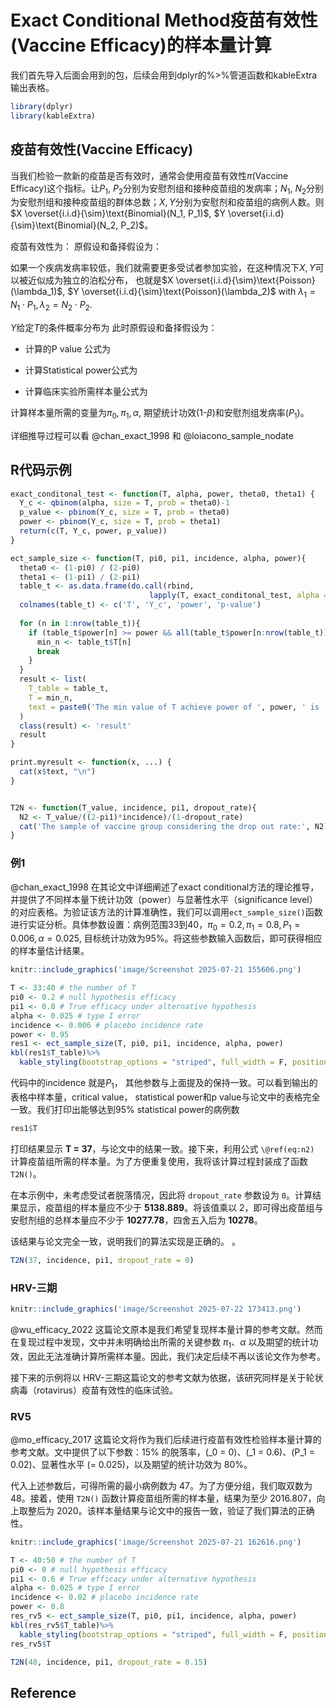 # Exact Conditional Method疫苗有效性(Vaccine Efficacy)的样本量计算

我们首先导入后面会用到的包，后续会用到dplyr的%>%管道函数和kableExtra输出表格。
```r
library(dplyr)
library(kableExtra)
```


## 疫苗有效性(Vaccine Efficacy)

当我们检验一款新的疫苗是否有效时，通常会使用疫苗有效性$\pi$(Vaccine Efficacy)这个指标。让$P_1$, $P_2$分别为安慰剂组和接种疫苗组的发病率；$N_1$, $N_2$分别为安慰剂组和接种疫苗组的群体总数；$X, Y$分别为安慰剂和疫苗组的病例人数。则$X \overset{i.i.d}{\sim}\text{Binomial}(N_1, P_1)$, $Y \overset{i.i.d}{\sim}\text{Binomial}(N_2, P_2)$。 

疫苗有效性为：
\begin{equation} 
  \pi = 1-(P_2/P_1)
  (\#eq:pi)
\end{equation} 
原假设和备择假设为：

\begin{equation} 
  H_0: \pi \leq \pi_0 \text{ versus } \ H_1:\pi>\pi_0   
  (\#eq:hypo1)
\end{equation} 


如果一个疾病发病率较低，我们就需要更多受试者参加实验，在这种情况下$X, Y$可以被近似成为独立的泊松分布，
也就是$X \overset{i.i.d}{\sim}\text{Poisson}(\lambda_1)$, $Y \overset{i.i.d}{\sim}\text{Poisson}(\lambda_2)$ with $\lambda_1 = N_1\cdot P_1, \lambda_2 = N_2\cdot P_2$. 

$Y$给定$T$的条件概率分布为 
\begin{equation}
  Y|T \sim \text{Binomial}(T, \theta)=\binom{T}{k} \theta^k(1-\theta)^{T-k}$ with $T = X + Y, \theta = \frac{\lambda_1}{\lambda_1=\lambda_2}$
  (\#eq:ycondt)
\end{equation} 
此时原假设和备择假设为：

\begin{equation} 
  H_0: \theta \geq \theta_0 \text{ versus } \ H_1:\theta<\theta_0 \text{ where } \theta_0 = \frac{1-\pi_0}{2-\pi_0}
  (\#eq:hypo2)
\end{equation} 


- 计算的P value 公式为
\begin{equation} 
  p = \Pr[Y \leq Y_{\text{obs}} \mid Y \sim \text{Binomial}(T, \theta_0)] = \sum_{k=0}^{Y_{\text{obs}}} \binom{T}{k} \theta_0^k (1 - \theta_0)^{T - k}
  (\#eq:pvalue)
\end{equation} 
 
- 计算Statistical power公式为
\begin{equation} 
  1 - \beta = \Pr[Y \leq Y_c \mid Y \sim \text{Binomial}(T, \theta_1)] = \sum_{k=0}^{Y_c} \binom{T}{k} \theta_1^k (1 - \theta_1)^{T - k}
  (\#eq:power)
\end{equation} 

- 计算临床实验所需样本量公式为
\begin{equation} 
  N_2 = T/[(2-\pi_1)/P_1]
  (\#eq:n2)
\end{equation} 

计算样本量所需的变量为$\pi_0, \pi_1, \alpha$, 期望统计功效(1-$\beta$)和安慰剂组发病率($P_1$)。

详细推导过程可以看 @chan_exact_1998 和 @loiacono_sample_nodate


## R代码示例

```r
exact_conditonal_test <- function(T, alpha, power, theta0, theta1) {
  Y_c <- qbinom(alpha, size = T, prob = theta0)-1
  p_value <- pbinom(Y_c, size = T, prob = theta0)
  power <- pbinom(Y_c, size = T, prob = theta1)
  return(c(T, Y_c, power, p_value))
}

ect_sample_size <- function(T, pi0, pi1, incidence, alpha, power){
  theta0 <- (1-pi0) / (2-pi0)
  theta1 <- (1-pi1) / (2-pi1)
  table_t <- as.data.frame(do.call(rbind, 
                               lapply(T, exact_conditonal_test, alpha = alpha, theta0= theta0, theta1 = theta1)), .name_repair = "unique")
  colnames(table_t) <- c('T', 'Y_c', 'power', 'p-value')
  
  for (n in 1:nrow(table_t)){
    if (table_t$power[n] >= power && all(table_t$power[n:nrow(table_t)] >= power)) {
      min_n <- table_t$T[n]
      break
    }
  }
  result <- list(
    T_table = table_t,
    T = min_n,
    text = paste0('The min value of T achieve power of ', power, ' is ', min_n)
  )
  class(result) <- 'result'
  result
}

print.myresult <- function(x, ...) {
  cat(x$text, "\n")
}


T2N <- function(T_value, incidence, pi1, dropout_rate){
  N2 <- T_value/((2-pi1)*incidence)/(1-dropout_rate)
  cat('The sample of vaccine group considering the drop out rate:', N2)
}


```


### 例1
@chan_exact_1998 在其论文中详细阐述了exact conditional方法的理论推导，并提供了不同样本量下统计功效（power）与显著性水平（significance level）的对应表格。为验证该方法的计算准确性，我们可以调用`ect_sample_size()`函数进行实证分析。具体参数设置：病例范围33到40，$\pi_0=0.2,\pi_1=0.8, P_1=0.006, \alpha=0.025$, 目标统计功效为95%。将这些参数输入函数后，即可获得相应的样本量估计结果。

```r
knitr::include_graphics('image/Screenshot 2025-07-21 155606.png')
```

```r
T <- 33:40 # the number of T
pi0 <- 0.2 # null hypothesis efficacy
pi1 <- 0.8 # True efficacy under alternative hypothesis
alpha <- 0.025 # type I error
incidence <- 0.006 # placebo incidence rate
power <- 0.95
res1 <- ect_sample_size(T, pi0, pi1, incidence, alpha, power)
kbl(res1$T_table)%>% 
  kable_styling(bootstrap_options = "striped", full_width = F, position = "left")
```
代码中的incidence 就是$P_1$， 其他参数与上面提及的保持一致。可以看到输出的表格中样本量，critical value， statistical power和p value与论文中的表格完全一致。我们打印出能够达到95% statistical power的病例数
```r
res1$T
```
打印结果显示 **T = 37**，与论文中的结果一致。接下来，利用公式 `\@ref(eq:n2)` 计算疫苗组所需的样本量。为了方便重复使用，我将该计算过程封装成了函数 `T2N()`。

在本示例中，未考虑受试者脱落情况，因此将 `dropout_rate` 参数设为 `0`。计算结果显示，疫苗组的样本量应不少于 **5138.889**。将该值乘以 2，即可得出疫苗组与安慰剂组的总样本量应不少于 **10277.78**，四舍五入后为 **10278**。

该结果与论文完全一致，说明我们的算法实现是正确的。
。
```r
T2N(37, incidence, pi1, dropout_rate = 0)
```

### HRV-三期
```r
knitr::include_graphics('image/Screenshot 2025-07-22 173413.png')
```

@wu_efficacy_2022 这篇论文原本是我们希望复现样本量计算的参考文献。然而在复现过程中发现，文中并未明确给出所需的关键参数 $\pi_1$、$\alpha$ 以及期望的统计功效，因此无法准确计算所需样本量。因此，我们决定后续不再以该论文作为参考。

接下来的示例将以 HRV-三期这篇论文的参考文献为依据，该研究同样是关于轮状病毒（rotavirus）疫苗有效性的临床试验。


### RV5 
@mo_efficacy_2017 这篇论文将作为我们后续进行疫苗有效性检验样本量计算的参考文献。文中提供了以下参数：15% 的脱落率，\(\pi_0 = 0\)、\(\pi_1 = 0.6\)、\(P_1 = 0.02\)、显著性水平 \(\alpha = 0.025\)，以及期望的统计功效为 80%。

代入上述参数后，可得所需的最小病例数为 47。为了方便分组，我们取双数为 48。接着，使用 `T2N()` 函数计算疫苗组所需的样本量，结果为至少 2016.807，向上取整后为 2020。该样本量结果与论文中的报告一致，验证了我们算法的正确性。



```r
knitr::include_graphics('image/Screenshot 2025-07-21 162616.png')
```

```r
T <- 40:50 # the number of T
pi0 <- 0 # null hypothesis efficacy
pi1 <- 0.6 # True efficacy under alternative hypothesis
alpha <- 0.025 # type I error
incidence <- 0.02 # placebo incidence rate
power <- 0.8
res_rv5 <- ect_sample_size(T, pi0, pi1, incidence, alpha, power)
kbl(res_rv5$T_table)%>% 
  kable_styling(bootstrap_options = "striped", full_width = F, position = "left")
res_rv5$T

```

```r
T2N(48, incidence, pi1, dropout_rate = 0.15)
```

## Reference




